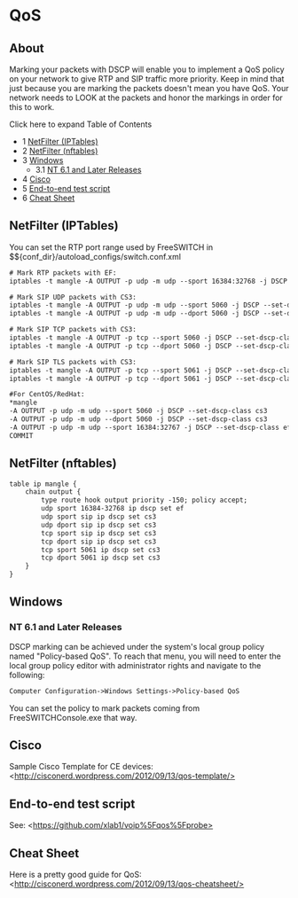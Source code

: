 
# QoS 

 

## About

Marking your packets with DSCP will enable you to implement a QoS policy on your network to give RTP and SIP traffic more priority. Keep in mind that just because you are marking the packets doesn't mean you have QoS. Your network needs to LOOK at the packets and honor the markings in order for this to work.

  
Click here to expand Table of Contents

* 1 [NetFilter (IPTables)](#netfilter-iptables)
* 2 [NetFilter (nftables)](#netfilter-nftables)
* 3 [Windows](#windows)  
   * 3.1 [NT 6.1 and Later Releases](#nt-61-and-later-releases)
* 4 [Cisco](#cisco)
* 5 [End-to-end test script](#end-to-end-test-script)
* 6 [Cheat Sheet](#cheat-sheet)

## NetFilter (IPTables)

You can set the RTP port range used by FreeSWITCH in $$\{conf\_dir}/autoload\_configs/switch.conf.xml

  
```xml
# Mark RTP packets with EF:
iptables -t mangle -A OUTPUT -p udp -m udp --sport 16384:32768 -j DSCP --set-dscp-class ef

# Mark SIP UDP packets with CS3:
iptables -t mangle -A OUTPUT -p udp -m udp --sport 5060 -j DSCP --set-dscp-class cs3
iptables -t mangle -A OUTPUT -p udp -m udp --dport 5060 -j DSCP --set-dscp-class cs3

# Mark SIP TCP packets with CS3:
iptables -t mangle -A OUTPUT -p tcp --sport 5060 -j DSCP --set-dscp-class cs3
iptables -t mangle -A OUTPUT -p tcp --dport 5060 -j DSCP --set-dscp-class cs3

# Mark SIP TLS packets with CS3:
iptables -t mangle -A OUTPUT -p tcp --sport 5061 -j DSCP --set-dscp-class cs3
iptables -t mangle -A OUTPUT -p tcp --dport 5061 -j DSCP --set-dscp-class cs3
```

```xml
#For CentOS/RedHat:
*mangle
-A OUTPUT -p udp -m udp --sport 5060 -j DSCP --set-dscp-class cs3
-A OUTPUT -p udp -m udp --dport 5060 -j DSCP --set-dscp-class cs3
-A OUTPUT -p udp -m udp --sport 16384:32767 -j DSCP --set-dscp-class ef
COMMIT
```

  
## NetFilter (nftables)

  
```xml
table ip mangle {
    chain output {
        type route hook output priority -150; policy accept;
        udp sport 16384-32768 ip dscp set ef
        udp sport sip ip dscp set cs3
        udp dport sip ip dscp set cs3
        tcp sport sip ip dscp set cs3
        tcp dport sip ip dscp set cs3
        tcp sport 5061 ip dscp set cs3
        tcp dport 5061 ip dscp set cs3
    }
}
```

## Windows

### NT 6.1 and Later Releases

DSCP marking can be achieved under the system's local group policy named "Policy-based QoS". To reach that menu, you will need to enter the local group policy editor with administrator rights and navigate to the following:

```xml
Computer Configuration->Windows Settings->Policy-based QoS
```

You can set the policy to mark packets coming from FreeSWITCHConsole.exe that way.

## Cisco

Sample Cisco Template for CE devices: \<http://cisconerd.wordpress.com/2012/09/13/qos-template/>

## End-to-end test script

See: \<https://github.com/xlab1/voip%5Fqos%5Fprobe>

## Cheat Sheet

Here is a pretty good guide for QoS: \<http://cisconerd.wordpress.com/2012/09/13/qos-cheatsheet/>

  

